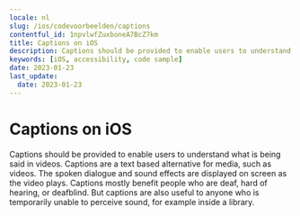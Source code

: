 ```yaml
---
locale: nl
slug: /ios/codevoorbeelden/captions
contentful_id: 1npvlwfZuxboneA7BcZ7km
title: Captions on iOS
description: Captions should be provided to enable users to understand what is being said in videos.
keywords: [iOS, accessibility, code sample]
date: 2023-01-23
last_update:
  date: 2023-01-23
---
```


# Captions on iOS

Captions should be provided to enable users to understand what is being said in videos. Captions are a text based alternative for media, such as videos. The spoken dialogue and sound effects are displayed on screen as the video plays. Captions mostly benefit people who are deaf, hard of hearing, or deafblind. But captions are also useful to anyone who is temporarily unable to perceive sound, for example inside a library.

<CodeSample id="media-captions" platform="ios" locale="nl"/>
